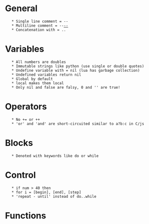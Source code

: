 = General =
    * Single line comment = --
    * Multiline comment = --[[ --]]
    * Concatenation with = ..

= Variables =
    * All numbers are doubles
    * Immutable strings like python (use single or double quotes)
    * Undefine variable with = nil (lua has garbage collection)
    * Undefined variables return nil
    * Global by default
    * local makes them local
    * Only nil and false are falsy, 0 and '' are true!

= Operators =
    * No += or ++
    * 'or' and 'and' are short-circuited similar to a?b:c in C/js

= Blocks =
    * Denoted with keywords like do or while

= Control =
    * if num > 40 then
    * for i = [begin], [end], [step] 
    * 'repeat - until' instead of do..while

= Functions =

